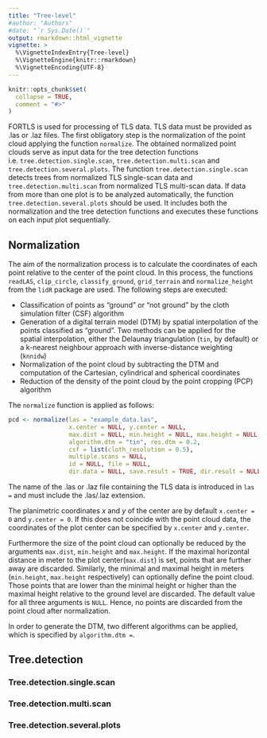 ```yaml
---
title: "Tree-level"
#author: "Authors"
#date: "`r Sys.Date()`"
output: rmarkdown::html_vignette
vignette: >
  %\VignetteIndexEntry{Tree-level}
  %\VignetteEngine{knitr::rmarkdown}
  %\VignetteEncoding{UTF-8}
---
```


```r
knitr::opts_chunk$set(
  collapse = TRUE,
  comment = "#>"
)
```

FORTLS is used for processing of TLS data. TLS data must be provided as .las or .laz files. The first obligatory step is the normalization of the point cloud applying the function `normalize`. The obtained normalized point clouds serve as input data for the tree detection functions i.e. `tree.detection.single.scan`, `tree.detection.multi.scan` and `tree.detection.several.plots`. The function `tree.detection.single.scan` detects trees from normalized TLS single-scan data and `tree.detection.multi.scan` from normalized TLS multi-scan data. If data from more than one plot is to be analyzed automatically, the function `tree.detection.several.plots` should be used. It includes both the normalization and the tree detection functions and executes these functions on each input plot sequentially. 

## Normalization

The aim of the normalization process is to calculate the coordinates of each point relative to the center of the point cloud. In this process, the functions `readLAS`, `clip_circle`, `classify_ground`, `grid_terrain` and `normalize_height` from the `lidR` package are used. The following steps are executed:

- Classification of points as "ground" or "not ground" by the cloth simulation filter (CSF) algorithm
- Generation of a digital terrain model (DTM) by spatial interpolation of the points classified as "ground". Two methods can be applied for the spatial interpolation, either the Delaunay triangulation (`tin`, by default) or a k-nearest neighbour approach with inverse-distance weighting (`knnidw`)
- Normalization of the point cloud by subtracting the DTM and computation of the Cartesian, cylindrical and spherical coordinates 
- Reduction of the density of the point cloud by the point cropping (PCP) algorithm

The `normalize` function is applied as follows:

```r
pcd <- normalize(las = "example_data.las", 
                 x.center = NULL, y.center = NULL,
                 max.dist = NULL, min.height = NULL, max.height = NULL, 
                 algorithm.dtm = "tin", res.dtm = 0.2,
                 csf = list(cloth_resolution = 0.5),
                 multiple.scans = NULL,
                 id = NULL, file = NULL,
                 dir.data = NULL, save.result = TRUE, dir.result = NULL)
```

The name of the .las or .laz file containing the TLS data is introduced in `las = ` and must include the .las/.laz extension.

The planimetric coordinates $x$ and $y$ of the center are by default `x.center = 0` and `y.center = 0`. If this does not coincide with the point cloud data, the coordinates of the plot center can be specified by `x.center` and `y.center`. 

Furthermore the size of the point cloud can optionally be reduced by the arguments `max.dist`, `min.height` and `max.height`. If the maximal horizontal distance in meter to the plot center(`max.dist`) is set, points that are further away are discarded. Similarly, the minimal and maximal height in meters (`min.height`, `max.height` respectively) can optionally define the point cloud. Those points that are lower than the minimal height or higher than the maximal height relative to the ground level are discarded. The default value for all three arguments is `NULL`. Hence, no points are discarded from the point cloud after normalization.

In order to generate the DTM, two different algorithms can be applied, which is specified by `algorithm.dtm = `. 

## Tree.detection

### Tree.detection.single.scan

### Tree.detection.multi.scan

### Tree.detection.several.plots

